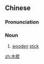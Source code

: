 ==Chinese==
{{zh-forms}}

===Pronunciation===
{{zh-pron
|m=mùgùn
|mn=bo̍k-kùn
|cat=n
}}

===Noun===
{{zh-noun}}

# [[wooden]] [[stick]]

[[zh:木棍]]